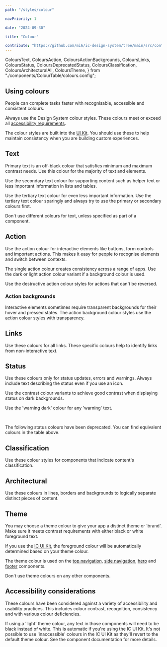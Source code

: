 ```yaml
---
path: "/styles/colour"

navPriority: 1

date: "2024-09-30"

title: "Colour"

contribute: "https://github.com/mi6/ic-design-system/tree/main/src/content/structured/styles/colour.mdx"
---
```


  ColoursText,
  ColoursAction,
  ColoursActionBackgrounds,
  ColoursLinks,
  ColoursStatus,
  ColoursDeprecatedStatus,
  ColoursClassification,
  ColoursArchitecturalAll,
  ColoursTheme,
} from "./components/ColourTable/colours.config";

## Using colours

People can complete tasks faster with recognisable, accessible and consistent colours.

Always use the Design System colour styles. These colours meet or exceed all [accessibility requirements](/accessibility/requirement).

The colour styles are built into the [UI Kit](/get-started). You should use these to help maintain consistency when you are building custom experiences.

## Text

Primary text is an off-black colour that satisfies minimum and maximum contrast needs. Use this colour for the majority of text and elements.

Use the secondary text colour for supporting content such as helper text or less important information in lists and tables.

Use the tertiary text colour for even less important information. Use the tertiary text colour sparingly and always try to use the primary or secondary colours first.

Don't use different colours for text, unless specified as part of a component.

<ColorTable config={ColoursText} />

## Action

Use the action colour for interactive elements like buttons, form controls and important actions. This makes it easy for people to recognise elements and switch between contexts.

The single action colour creates consistency across a range of apps. Use the dark or light action colour variant if a background colour is used.

Use the destructive action colour styles for actions that can't be reversed.

<ColorTable config={ColoursAction} />

### Action backgrounds

Interactive elements sometimes require transparent backgrounds for their hover and pressed states. The action background colour styles use the action colour styles with transparency.

<ColorTable config={ColoursActionBackgrounds} />

## Links

Use these colours for all links. These specific colours help to identify links from non-interactive text.

<ColorTable config={ColoursLinks} />

## Status

Use these colours only for status updates, errors and warnings. Always include text describing the status even if you use an icon.

Use the contrast colour variants to achieve good contrast when displaying status on dark backgrounds.

Use the 'warning dark' colour for any 'warning' text.

<ColorTable config={ColoursStatus} />

<br />

The following status colours have been deprecated. You can find equivalent colours in the table above.

<ColorTable config={ColoursDeprecatedStatus} />

## Classification

Use these colour styles for components that indicate content's classification.

<ColorTable config={ColoursClassification} />

## Architectural

Use these colours in lines, borders and backgrounds to logically separate distinct pieces of content.

<ColorTable config={ColoursArchitecturalAll} />

## Theme

You may choose a theme colour to give your app a distinct theme or 'brand'. Make sure it meets contrast requirements with either black or white foreground text.

If you use the [IC UI Kit](/components), the foreground colour will be automatically determined based on your theme colour.

The theme colour is used on the [top navigation](/components/top-navigation), [side navigation](/components/side-navigation), [hero](/components/hero) and [footer](/components/footer) components.

Don't use theme colours on any other components.

<ColorTable config={ColoursTheme} />

## Accessibility considerations

These colours have been considered against a variety of accessibility and usability practices. This includes colour contrast, recognition, consistency and with various colour deficiencies.

If using a 'light' theme colour, any text in those components will need to be black instead of white. This is automatic if you're using the IC UI Kit. It's not possible to use 'inaccessible' colours in the IC UI Kit as they'll revert to the default theme colour. See the component documentation for more details.
